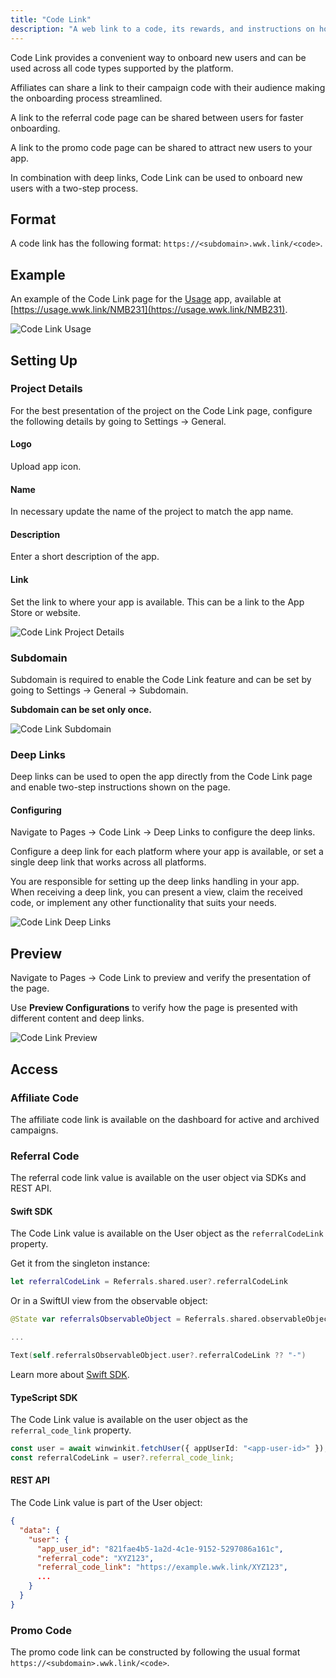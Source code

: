 ```yaml
---
title: "Code Link"
description: "A web link to a code, its rewards, and instructions on how to use it. The code can be an affiliate, referral, or promo code."
---
```



<Moved />

Code Link provides a convenient way to onboard new users and can be used across all code types supported by the platform.

Affiliates can share a link to their campaign code with their audience making the onboarding process streamlined.

A link to the referral code page can be shared between users for faster onboarding.

A link to the promo code page can be shared to attract new users to your app.

In combination with deep links, Code Link can be used to onboard new users with a two-step process.

## Format

A code link has the following format: `https://<subdomain>.wwk.link/<code>`.

## Example

An example of the Code Link page for the [Usage](https://usage.pro) app, available at [https://usage.wwk.link/NMB231](https://usage.wwk.link/NMB231).

![Code Link Usage](/images/code-link-usage.png)

## Setting Up

### Project Details

For the best presentation of the project on the Code Link page, configure the following details by going to Settings -> General.

#### Logo

Upload app icon.

#### Name

In necessary update the name of the project to match the app name.

#### Description

Enter a short description of the app.

#### Link

Set the link to where your app is available. This can be a link to the App Store or website.

![Code Link Project Details](/images/code-link-project-details.png)

### Subdomain

Subdomain is required to enable the Code Link feature and can be set by going to Settings -> General -> Subdomain.

<Warning>**Subdomain can be set only once.**</Warning>

![Code Link Subdomain](/images/code-link-subdomain.png)

### Deep Links

Deep links can be used to open the app directly from the Code Link page and enable two-step instructions shown on the page.

#### Configuring

Navigate to Pages -> Code Link -> Deep Links to configure the deep links.

Configure a deep link for each platform where your app is available, or set a single deep link that works across all platforms.

<Warning>
  You are responsible for setting up the deep links handling in your app. When
  receiving a deep link, you can present a view, claim the received code, or
  implement any other functionality that suits your needs.
</Warning>

![Code Link Deep Links](/images/code-link-deep-links.png)

## Preview

Navigate to Pages -> Code Link to preview and verify the presentation of the page.

Use **Preview Configurations** to verify how the page is presented with different content and deep links.

![Code Link Preview](/images/code-link-preview.png)

## Access

### Affiliate Code

The affiliate code link is available on the dashboard for active and archived campaigns.

### Referral Code

The referral code link value is available on the user object via SDKs and REST API.

#### Swift SDK

The Code Link value is available on the User object as the `referralCodeLink` property.

Get it from the singleton instance:

```swift
let referralCodeLink = Referrals.shared.user?.referralCodeLink
```

Or in a SwiftUI view from the observable object:

```swift
@State var referralsObservableObject = Referrals.shared.observableObject

...

Text(self.referralsObservableObject.user?.referralCodeLink ?? "-")
```

Learn more about [Swift SDK](/integrations/swift-sdk).

#### TypeScript SDK

The Code Link value is available on the user object as the `referral_code_link` property.

```typescript
const user = await winwinkit.fetchUser({ appUserId: "<app-user-id>" });
const referralCodeLink = user?.referral_code_link;
```

#### REST API

The Code Link value is part of the User object:

```json
{
  "data": {
    "user": {
      "app_user_id": "821fae4b5-1a2d-4c1e-9152-5297086a161c",
      "referral_code": "XYZ123",
      "referral_code_link": "https://example.wwk.link/XYZ123",
      ...
    }
  }
}
```

### Promo Code

The promo code link can be constructed by following the usual format `https://<subdomain>.wwk.link/<code>`.

